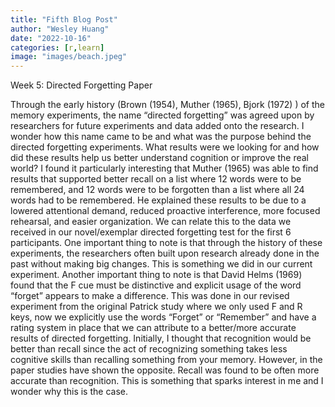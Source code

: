```yaml
---
title: "Fifth Blog Post"
author: "Wesley Huang"
date: "2022-10-16"
categories: [r,learn]
image: "images/beach.jpeg"
---
```


Week 5: Directed Forgetting Paper

Through the early history (Brown (1954), Muther (1965), Bjork (1972) ) of the memory experiments, the name "directed forgetting" was agreed upon by researchers for future experiments and data added onto the research. I wonder how this name came to be and what was the purpose behind the directed forgetting experiments. What results were we looking for and how did these results help us better understand cognition or improve the real world? I found it particularly interesting that Muther (1965) was able to find results that supported better recall on a list where 12 words were to be remembered, and 12 words were to be forgotten than a list where all 24 words had to be remembered. He explained these results to be due to a lowered attentional demand, reduced proactive interference, more focused rehearsal, and easier organization. We can relate this to the data we received in our novel/exemplar directed forgetting test for the first 6 participants. One important thing to note is that through the history of these experiments, the researchers often built upon research already done in the past without making big changes. This is something we did in our current experiment. Another important thing to note is that David Helms (1969) found that the F cue must be distinctive and explicit usage of the word "forget" appears to make a difference. This was done in our revised experiment from the original Patrick study where we only used F and R keys, now we explicitly use the words "Forget" or "Remember" and have a rating system in place that we can attribute to a better/more accurate results of directed forgetting. Initially, I thought that recognition would be better than recall since the act of recognizing something takes less cognitive skills than recalling something from your memory. However, in the paper studies have shown the opposite. Recall was found to be often more accurate than recognition. This is something that sparks interest in me and I wonder why this is the case.
